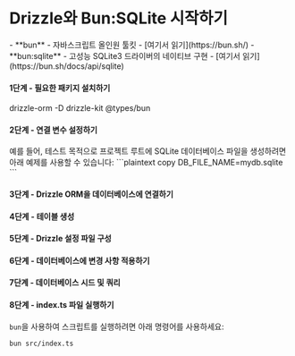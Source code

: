 
<Breadcrumbs/>

# Drizzle와 Bun:SQLite 시작하기

<Prerequisites>  
  - **bun** - 자바스크립트 올인원 툴킷 - [여기서 읽기](https://bun.sh/)
  - **bun:sqlite** - 고성능 SQLite3 드라이버의 네이티브 구현 - [여기서 읽기](https://bun.sh/docs/api/sqlite)
</Prerequisites>

<FileStructure />


#### 1단계 - 필요한 패키지 설치하기

<Npm>
  drizzle-orm
  -D drizzle-kit @types/bun
</Npm>

#### 2단계 - 연결 변수 설정하기

<SetupEnv env_variable='DB_FILE_NAME' />

<Callout type='info' title='중요'>
예를 들어, 테스트 목적으로 프로젝트 루트에 SQLite 데이터베이스 파일을 생성하려면 아래 예제를 사용할 수 있습니다:
```plaintext copy
DB_FILE_NAME=mydb.sqlite
```
</Callout>


#### 3단계 - Drizzle ORM을 데이터베이스에 연결하기

<ConnectBun/>


#### 4단계 - 테이블 생성


<CreateTable />



#### 5단계 - Drizzle 설정 파일 구성


<SetupConfig dialect='sqlite' env_variable='DB_FILE_NAME'/>



#### 6단계 - 데이터베이스에 변경 사항 적용하기


<ApplyChanges />



#### 7단계 - 데이터베이스 시드 및 쿼리


<QueryDatabase dialect='bun:sqlite' env_variable='DB_FILE_NAME'/>


#### 8단계 - index.ts 파일 실행하기

`bun`을 사용하여 스크립트를 실행하려면 아래 명령어를 사용하세요:
```bash
bun src/index.ts
```


